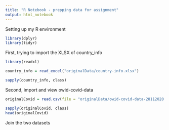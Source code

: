 ```yaml
---
title: "R Notebook - prepping data for assignment"
output: html_notebook
---
```

Setting up my R environment

```r
library(dplyr)
library(tidyr)

```

First, trying to import the XLSX of country_info


```r
library(readxl)

country_info = read_excel("originalData/country-info.xlsx")

sapply(country_info, class)

```

Second, import and view owid-covid-data

```r

originalCovid = read.csv(file = "originalData/owid-covid-data-28112020.csv")

sapply(originalCovid, class)
head(originalCovid)

```

Join the two datasets

```r



```

